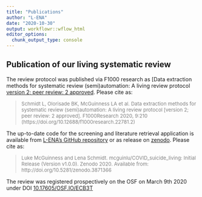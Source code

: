 ```yaml
---
title: "Publications"
author: "L-ENA"
date: "2020-10-30"
output: workflowr::wflow_html
editor_options:
  chunk_output_type: console
---
```


## Publication of our living systematic review

The review protocol was published via F1000 research as [Data extraction methods for systematic review (semi)automation: A living review protocol [version 2; peer review: 2 approved](https://f1000research.com/articles/9-210). Please cite as:

> <font size="2" color="gray">Schmidt L, Olorisade BK, McGuinness LA et al. Data extraction methods for systematic review (semi)automation: A living review protocol [version 2; peer review: 2 approved]. F1000Research 2020, 9:210 (https://doi.org/10.12688/f1000research.22781.2)</font> 

The up-to-date code for the screening and literature retrieval application is available from [L-ENA's GitHub repository](https://github.com/L-ENA/SR_automation_LSR) or as release on [zenodo](https://zenodo.org/record/3871366#.XteMf-fTU2w). Please cite as:

> <font size="2" color="gray">Luke McGuinness and Lena Schmidt. mcguinlu/COVID_suicide_living: Initial Release (Version v1.0.0). Zenodo 2020. Available from: http://doi.org/10.5281/zenodo.3871366</font> 

The review was registered prospectively on the OSF on March 9th 2020 under DOI [10.17605/OSF.IO/ECB3T](https://osf.io/ecb3t)




```r

```

